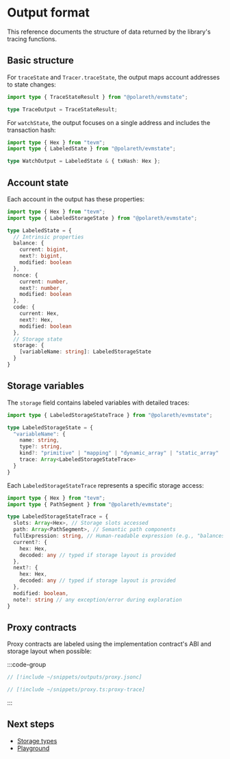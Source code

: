 # Output format

This reference documents the structure of data returned by the library's tracing functions.

## Basic structure

For `traceState` and `Tracer.traceState`, the output maps account addresses to state changes:

```typescript twoslash
import type { TraceStateResult } from "@polareth/evmstate";

type TraceOutput = TraceStateResult;
```

For `watchState`, the output focuses on a single address and includes the transaction hash:

```typescript twoslash
import type { Hex } from "tevm";
import type { LabeledState } from "@polareth/evmstate";

type WatchOutput = LabeledState & { txHash: Hex };
```

## Account state

Each account in the output has these properties:

```typescript twoslash
import type { Hex } from "tevm";
import type { LabeledStorageState } from "@polareth/evmstate";

type LabeledState = {
  // Intrinsic properties
  balance: {
    current: bigint,
    next?: bigint,
    modified: boolean
  },
  nonce: {
    current: number,
    next?: number,
    modified: boolean
  },
  code: {
    current: Hex,
    next?: Hex,
    modified: boolean
  },
  // Storage state
  storage: {
    [variableName: string]: LabeledStorageState
  }
}
```

## Storage variables

The `storage` field contains labeled variables with detailed traces:

```typescript twoslash
import type { LabeledStorageStateTrace } from "@polareth/evmstate";

type LabeledStorageState = {
  "variableName": {
    name: string,
    type?: string,
    kind?: "primitive" | "mapping" | "dynamic_array" | "static_array" | "struct" | "bytes",
    trace: Array<LabeledStorageStateTrace>
  }
}
```

Each `LabeledStorageStateTrace` represents a specific storage access:

```typescript twoslash
import type { Hex } from "tevm";
import type { PathSegment } from "@polareth/evmstate";

type LabeledStorageStateTrace = {
  slots: Array<Hex>, // Storage slots accessed
  path: Array<PathSegment>, // Semantic path components
  fullExpression: string, // Human-readable expression (e.g., "balances[0x1234]")
  current?: {
    hex: Hex,
    decoded: any // typed if storage layout is provided
  },
  next?: {
    hex: Hex,
    decoded: any // typed if storage layout is provided
  },
  modified: boolean,
  note?: string // any exception/error during exploration
}
```

## Proxy contracts

Proxy contracts are labeled using the implementation contract's ABI and storage layout when possible:

:::code-group

```typescript [output.json]
// [!include ~/snippets/outputs/proxy.jsonc]
```

```typescript [trace.ts]
// [!include ~/snippets/proxy.ts:proxy-trace]
```

:::

## Next steps

- [Storage types](/reference/storage-types)
- [Playground](/playground)